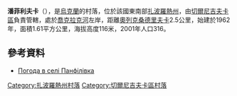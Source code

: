 {{coord|47|1|0|N|36|5|56|E|scale:100000|display=title}}

'''潘菲利夫卡'''（{{lang-uk|Ільїне}}），是[[烏克蘭|烏克蘭]]的村落，位於該國東南部[[扎波羅熱州|扎波羅熱州]]，由[[切爾尼吉夫卡區|切爾尼吉夫卡區]]負責管轄，處於[[喬克拉克河_(尤尚利河支流)|喬克拉克河]]左岸，距離[[奧列克桑德里夫卡_(切爾尼吉夫卡區)|奧列克桑德里夫卡]]2.5公里，始建於1962年，面積1.61平方公里，海拔高度116米，2001年人口316。

==參考資料==
* [http://weather.in.ua/ua/zaporozhskaja/19573 Погода в селі Панфілівка] {{Wayback|url=http://weather.in.ua/ua/zaporozhskaja/19573 |date=20160807150249 }}

[[Category:扎波羅熱州村落|Category:扎波羅熱州村落]]
[[Category:切爾尼吉夫卡區村落|Category:切爾尼吉夫卡區村落]]


{{Zaporizhia-geo-stub}}